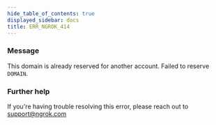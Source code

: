 ```yaml
---
hide_table_of_contents: true
displayed_sidebar: docs
title: ERR_NGROK_414
---
```


### Message

This domain is already reserved for another account. Failed to reserve `DOMAIN`.

### Further help

If you're having trouble resolving this error, please reach out to [support@ngrok.com](mailto:support@ngrok.com?subject=Help%20with%20ERR_NGROK_414)
